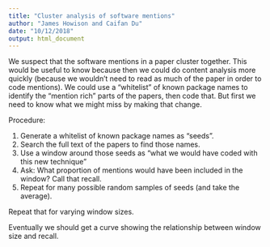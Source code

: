 ```yaml
---
title: "Cluster analysis of software mentions"
author: "James Howison and Caifan Du"
date: "10/12/2018"
output: html_document
---
```


We suspect that the software mentions in a paper cluster together.  This would be useful to know because then we could do content analysis more quickly (because we wouldn't need to read as much of the paper in order to code mentions). We could use a "whitelist" of known package names to identify the "mention rich" parts of the papers, then code that.  But first we need to know what we might miss by making that change.

Procedure:

1. Generate a whitelist of known package names as "seeds".
2. Search the full text of the papers to find those names.
3. Use a window around those seeds as "what we would have coded with this new technique"
4. Ask: What proportion of mentions would have been included in the window? Call that recall.
5. Repeat for many possible random samples of seeds (and take the average).

Repeat that for varying window sizes.

Eventually we should get a curve showing the relationship between window size and recall.
